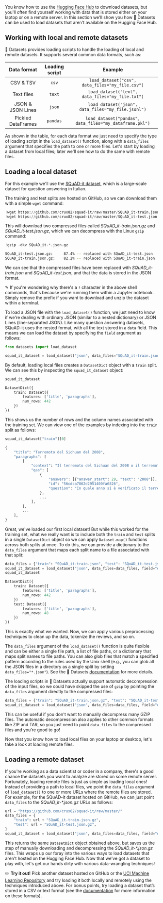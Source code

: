 <script>

</script>

You know how to use the [Hugging Face Hub](https://huggingface.co/datasets) to download datasets, but you'll often find yourself working with data that is stored either on your laptop or on a remote server. In this section we'll show you how 🤗 Datasets can be used to load datasets that aren't available on the Hugging Face Hub.

<Youtube id="HyQgpJTkRdE"/>

## Working with local and remote datasets

🤗 Datasets provides loading scripts to handle the loading of local and remote datasets. It supports several common data formats, such as:

|    Data format     | Loading script |                         Example                         |
| :----------------: | :------------: | :-----------------------------------------------------: |
|     CSV & TSV      |     `csv`      |     `load_dataset("csv", data_files="my_file.csv")`     |
|     Text files     |     `text`     |    `load_dataset("text", data_files="my_file.txt")`     |
| JSON & JSON Lines  |     `json`     |   `load_dataset("json", data_files="my_file.jsonl")`    |
| Pickled DataFrames |    `pandas`    | `load_dataset("pandas", data_files="my_dataframe.pkl")` |

As shown in the table, for each data format we just need to specify the type of loading script in the `load_dataset()` function, along with a `data_files` argument that specifies the path to one or more files. Let's start by loading a dataset from local files; later we'll see how to do the same with remote files.

## Loading a local dataset

For this example we'll use the [SQuAD-it dataset](https://github.com/crux82/squad-it/), which is a large-scale dataset for question answering in Italian.

The training and test splits are hosted on GitHub, so we can download them with a simple `wget` command:

```python
!wget https://github.com/crux82/squad-it/raw/master/SQuAD_it-train.json.gz
!wget https://github.com/crux82/squad-it/raw/master/SQuAD_it-test.json.gz
```

This will download two compressed files called *SQuAD_it-train.json.gz* and *SQuAD_it-test.json.gz*, which we can decompress with the Linux `gzip` command:

```python
!gzip -dkv SQuAD_it-*.json.gz
```

```bash
SQuAD_it-test.json.gz:	   87.4% -- replaced with SQuAD_it-test.json
SQuAD_it-train.json.gz:	   82.2% -- replaced with SQuAD_it-train.json
```

We can see that the compressed files have been replaced with _SQuAD_it-train.json_ and _SQuAD_it-text.json_, and that the data is stored in the JSON format.

<Tip>

✎ If you're wondering why there's a `!` character in the above shell commands, that's because we're running them within a Jupyter notebook. Simply remove the prefix if you want to download and unzip the dataset within a terminal.

</Tip>

To load a JSON file with the `load_dataset()` function, we just need to know if we're dealing with ordinary JSON (similar to a nested dictionary) or JSON Lines (line-separated JSON). Like many question answering datasets, SQuAD-it uses the nested format, with all the text stored in a `data` field. This means we can load the dataset by specifying the `field` argument as follows:

```py
from datasets import load_dataset

squad_it_dataset = load_dataset("json", data_files="SQuAD_it-train.json", field="data")
```

By default, loading local files creates a `DatasetDict` object with a `train` split. We can see this by inspecting the `squad_it_dataset` object:

```py
squad_it_dataset
```

```python out
DatasetDict({
    train: Dataset({
        features: ['title', 'paragraphs'],
        num_rows: 442
    })
})
```

This shows us the number of rows and the column names associated with the training set. We can view one of the examples by indexing into the `train` split as follows:

```py
squad_it_dataset["train"][0]
```

```python out
{
    "title": "Terremoto del Sichuan del 2008",
    "paragraphs": [
        {
            "context": "Il terremoto del Sichuan del 2008 o il terremoto...",
            "qas": [
                {
                    "answers": [{"answer_start": 29, "text": "2008"}],
                    "id": "56cdca7862d2951400fa6826",
                    "question": "In quale anno si è verificato il terremoto nel Sichuan?",
                },
                ...
            ],
        },
        ...
    ],
}
```

Great, we've loaded our first local dataset! But while this worked for the training set, what we really want is to include both the `train` and `test` splits in a single `DatasetDict` object so we can apply `Dataset.map()` functions across both splits at once. To do this, we can provide a dictionary to the `data_files` argument that maps each split name to a file associated with that split:

```py
data_files = {"train": "SQuAD_it-train.json", "test": "SQuAD_it-test.json"}
squad_it_dataset = load_dataset("json", data_files=data_files, field="data")
squad_it_dataset
```

```python out
DatasetDict({
    train: Dataset({
        features: ['title', 'paragraphs'],
        num_rows: 442
    })
    test: Dataset({
        features: ['title', 'paragraphs'],
        num_rows: 48
    })
})
```

This is exactly what we wanted. Now, we can apply various preprocessing techniques to clean up the data, tokenize the reviews, and so on.

<Tip>

The `data_files` argument of the `load_dataset()` function is quite flexible and can be either a single file path, a list of file paths, or a dictionary that maps split names to file paths. You can also glob files that match a specified pattern according to the rules used by the Unix shell (e.g., you can glob all the JSON files in a directory as a single split by setting `data_files="*.json"`). See the 🤗 Datasets [documentation](https://huggingface.co/docs/datasets/loading.html#local-and-remote-files) for more details.

</Tip>

The loading scripts in 🤗 Datasets actually support automatic decompression of the input files, so we could have skipped the use of `gzip` by pointing the `data_files` argument directly to the compressed files:

```py
data_files = {"train": "SQuAD_it-train.json.gz", "test": "SQuAD_it-test.json.gz"}
squad_it_dataset = load_dataset("json", data_files=data_files, field="data")
```

This can be useful if you don't want to manually decompress many GZIP files. The automatic decompression also applies to other common formats like ZIP and TAR, so you just need to point `data_files` to the compressed files and you're good to go!

Now that you know how to load local files on your laptop or desktop, let's take a look at loading remote files.

## Loading a remote dataset

If you're working as a data scientist or coder in a company, there's a good chance the datasets you want to analyze are stored on some remote server. Fortunately, loading remote files is just as simple as loading local ones! Instead of providing a path to local files, we point the `data_files` argument of `load_dataset()` to one or more URLs where the remote files are stored. For example, for the SQuAD-it dataset hosted on GitHub, we can just point `data_files` to the _SQuAD_it-*.json.gz_ URLs as follows:

```py
url = "https://github.com/crux82/squad-it/raw/master/"
data_files = {
    "train": url + "SQuAD_it-train.json.gz",
    "test": url + "SQuAD_it-test.json.gz",
}
squad_it_dataset = load_dataset("json", data_files=data_files, field="data")
```

This returns the same `DatasetDict` object obtained above, but saves us the step of manually downloading and decompressing the _SQuAD_it-*.json.gz_ files. This wraps up our foray into the various ways to load datasets that aren't hosted on the Hugging Face Hub. Now that we've got a dataset to play with, let's get our hands dirty with various data-wrangling techniques!

<Tip>

✏️ **Try it out!** Pick another dataset hosted on GitHub or the [UCI Machine Learning Repository](https://archive.ics.uci.edu/ml/index.php) and try loading it both locally and remotely using the techniques introduced above. For bonus points, try loading a dataset that’s stored in a CSV or text format (see the [documentation](https://huggingface.co/docs/datasets/loading.html#local-and-remote-files) for more information on these formats).

</Tip>



